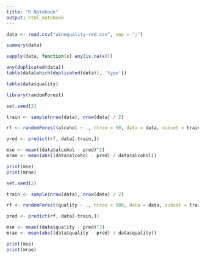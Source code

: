 ```yaml
---
title: "R Notebook"
output: html_notebook
---
```

```r
data <- read.csv("winequality-red.csv", sep = ";")

summary(data)
```

```r
sapply(data, function(x) any(is.na(x)))
```

```r
any(duplicated(data))
table(data[which(duplicated(data)), 'type'])
```


```r
table(data$quality)
```
```r
library(randomForest)
```


```r
set.seed(2)

train <- sample(nrow(data), nrow(data) / 2)

rf <- randomForest(alcohol ~ ., ntree = 50, data = data, subset = train)

pred <- predict(rf, data[-train,])

mse <- mean((data$alcohol - pred)^2)
mrae <- mean(abs((data$alcohol - pred) / data$alcohol))

print(mse)
print(mrae)
```


```r
set.seed(2)

train <- sample(nrow(data), nrow(data) / 2)

rf <- randomForest(quality ~ ., ntree = 500, data = data, subset = train)

pred <- predict(rf, data[-train,])

mse <- mean((data$quality - pred)^2)
mrae <- mean(abs((data$quality - pred) / data$quality))

print(mse)
print(mrae)

```
